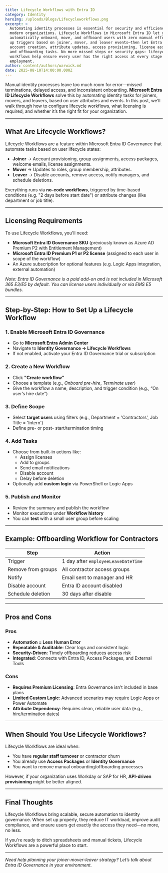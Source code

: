 ```yaml
---
title: Lifecycle Workflows with Entra ID
category: Identity
heroImg: /uploads/Blogs/Lifecycleworkflows.png
excerpt: >
  Automating identity processes is essential for security and efficiency in
  modern organizations. Lifecycle Workflows in Microsoft Entra ID let you
  automatically onboard, move, and offboard users with zero manual effort. Set
  up triggers based on joiner, mover, and leaver events—then let Entra ID handle
  account creation, attribute updates, access provisioning, license assignment,
  and offboarding tasks. No more missed steps or security gaps: lifecycle
  workflows help ensure every user has the right access at every stage of their
  employment.
author: content/authors/warwick.md
date: 2025-08-10T14:00:00.000Z
---
```


Manual identity processes leave too much room for error—missed terminations, delayed access, and inconsistent onboarding. **Microsoft Entra ID Lifecycle Workflows** solve this by automating identity tasks for joiners, movers, and leavers, based on user attributes and events. In this post, we’ll walk through how to configure lifecycle workflows, what licensing is required, and whether it’s the right fit for your organization.

---

## What Are Lifecycle Workflows?

Lifecycle Workflows are a feature within Microsoft Entra ID Governance that automate tasks based on user lifecycle states:

- **Joiner** → Account provisioning, group assignments, access packages, welcome emails, license assignments.
- **Mover** → Updates to roles, group membership, attributes.
- **Leaver** → Disable accounts, remove access, notify managers, and schedule deletions.

Everything runs via **no-code workflows**, triggered by time-based conditions (e.g. "2 days before start date") or attribute changes (like department or job title).

---

## Licensing Requirements

To use Lifecycle Workflows, you'll need:

- **Microsoft Entra ID Governance SKU** (previously known as Azure AD Premium P2 with Entitlement Management)
- **Microsoft Entra ID Premium P1 or P2 license** (assigned to each user in scope of the workflow)
- An Azure subscription for optional features (e.g. Logic Apps integration, external automation)

 *Note: Entra ID Governance is a paid add-on and is not included in Microsoft 365 E3/E5 by default. You can license users individually or via EMS E5 bundles.*

---

## Step-by-Step: How to Set Up a Lifecycle Workflow

### 1. **Enable Microsoft Entra ID Governance**

- Go to **Microsoft Entra Admin Center**
- Navigate to **Identity Governance → Lifecycle Workflows**
- If not enabled, activate your Entra ID Governance trial or subscription

### 2. **Create a New Workflow**

- Click **"Create workflow"**
- Choose a template (e.g., *Onboard pre-hire*, *Terminate user*)
- Give the workflow a name, description, and trigger condition (e.g., “On user’s hire date”)

### 3. **Define Scope**

- Select **target users** using filters (e.g., Department = 'Contractors', Job Title = 'Intern')
- Define pre- or post- start/termination timing

### 4. **Add Tasks**

- Choose from built-in actions like:
  - Assign licenses
  - Add to groups
  - Send email notifications
  - Disable account
  - Delay before deletion
- Optionally add **custom logic** via PowerShell or Logic Apps

### 5. **Publish and Monitor**

- Review the summary and publish the workflow
- Monitor executions under **Workflow history**
- You can **test** with a small user group before scaling

---

## Example: Offboarding Workflow for Contractors

| Step                     | Action                                |
|--------------------------|----------------------------------------|
| Trigger                  | 1 day after `employeeLeaveDateTime`   |
| Remove from groups       | All contractor access groups           |
| Notify                   | Email sent to manager and HR          |
| Disable account          | Entra ID account disabled              |
| Schedule deletion        | 30 days after disable                  |

---

## Pros and Cons

### Pros

- **Automation = Less Human Error**
- **Repeatable & Auditable**: Clear logs and consistent logic
- **Security-Driven**: Timely offboarding reduces access risk
- **Integrated**: Connects with Entra ID, Access Packages, and External Tools

### Cons

- **Requires Premium Licensing**: Entra Governance isn’t included in base plans
- **Limited Custom Logic**: Advanced scenarios may require Logic Apps or Power Automate
- **Attribute Dependency**: Requires clean, reliable user data (e.g., hire/termination dates)

---

## When Should You Use Lifecycle Workflows?

Lifecycle Workflows are ideal when:

- You have **regular staff turnover** or contractor churn
- You already use **Access Packages** or **Identity Governance**
- You want to remove manual onboarding/offboarding processes

However, if your organization uses Workday or SAP for HR, **API-driven provisioning** might be better aligned.

---

## Final Thoughts

Lifecycle Workflows bring scalable, secure automation to identity governance. When set up properly, they reduce IT workload, improve audit compliance, and ensure users get exactly the access they need—no more, no less.

If you're ready to ditch spreadsheets and manual tickets, Lifecycle Workflows are a powerful place to start.

---

*Need help planning your joiner-mover-leaver strategy? Let’s talk about Entra ID Governance in your environment.*


